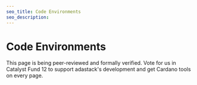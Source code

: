 ```yaml
---
seo_title: Code Environments
seo_description:
---
```


# Code Environments

This page is being peer-reviewed and formally verified. Vote for us in Catalyst Fund 12 to support adastack's development and get Cardano tools on every page.
